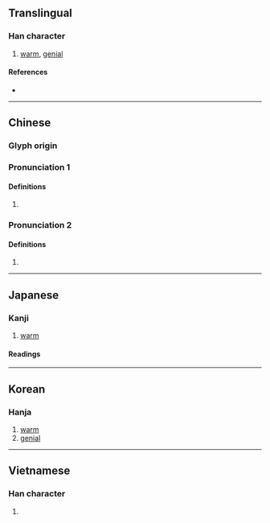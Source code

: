 {{also|暖}}
{{character info}}
==Translingual==

===Han character===
{{Han char|rn=86|rad=火|as=09|sn=13|four=92847|canj=FBME|ids=⿰火爰}}

# [[warm]], [[genial]]

====References====
* {{Han ref|kx=0676.220|dkj=19196|dj=1087.220|hdz=32219.050|uh=7156|ud=29014|bh=B7DC|bd=47068}}

----

==Chinese==
{{zh-forms}}

===Glyph origin===
{{Han etym}}

===Pronunciation 1===
{{zh-pron
|m=nuǎn
|c=nyun5
|h=pfs=
|md=
|mn=
|mc=2
|oc=1
|cat=a
}}

====Definitions====
{{zh-hanzi}}

# {{zh-alt-form|暖|[[warm]]}}

===Pronunciation 2===
{{zh-pron
|m=xuān
|c=hyun1
|h=pfs=
|md=
|mn=
|mc=1
|oc=2
|cat=a
}}

====Definitions====
{{zh-hanzi}}

# {{zh-alt-form|暄|[[warm]]}}

----

==Japanese==

===Kanji===
{{ja-kanji|grade=|rs=火09}}

# [[warm]]

====Readings====
{{ja-readings
|goon=こん, なん
|kanon=けん, だん
|kun=あたた-か, あたた-める}}

----

==Korean==

===Hanja===
{{ko-hanja|hangeul=난|eumhun=|rv=nan|mr=nan|y=nan}}

# [[warm]]
# [[genial]]

----

==Vietnamese==

===Han character===
{{vi-readings|rs=火09|hanviet=noãn |nom=}}

# {{rfdef|vi|sort=火09}}

{{cln|vi|Han tu}}